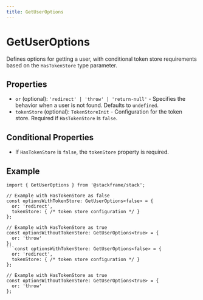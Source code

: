 ```yaml
---
title: GetUserOptions
---
```


# GetUserOptions

Defines options for getting a user, with conditional token store requirements based on the `HasTokenStore` type parameter.

## Properties

- `or` (optional): `'redirect' | 'throw' | 'return-null'` - Specifies the behavior when a user is not found. Defaults to `undefined`.
- `tokenStore` (optional): `TokenStoreInit` - Configuration for the token store. Required if `HasTokenStore` is `false`.

## Conditional Properties

- If `HasTokenStore` is `false`, the `tokenStore` property is required.

## Example

```tsx
import { GetUserOptions } from '@stackframe/stack';

// Example with HasTokenStore as false
const optionsWithTokenStore: GetUserOptions<false> = {
  or: 'redirect',
  tokenStore: { /* token store configuration */ }
};

// Example with HasTokenStore as true
const optionsWithoutTokenStore: GetUserOptions<true> = {
  or: 'throw'
};
```const optionsWithTokenStore: GetUserOptions<false> = {
  or: 'redirect',
  tokenStore: { /* token store configuration */ }
};

// Example with HasTokenStore as true
const optionsWithoutTokenStore: GetUserOptions<true> = {
  or: 'throw'
};
```